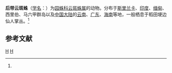 {{Speciesbox
| taxon = Cyrtophora cicatrosa
| binomial_authority = (Stoliczka, 1869)<ref name='id13644'>{{cite web| url =http://www.bioinfo.cn/db05/BjdwSpecies.php?action=view&id=13644| title =后带云斑蛛| work =《中国动物物种编目数据库》| publisher =中国科学院微生物研究所| author =中国科学院动物研究所| accessdate =2009-04-28| deadurl =yes| archiveurl =https://web.archive.org/web/20160305053354/http://www.bioinfo.cn/db05/BjdwSpecies.php?action=view&id=13644| archivedate =2016-03-05}}</ref>
}}

'''后带云斑蛛'''（[[学名|学名]]：{{lang|la|''Cyrtophora cicatrosa''}}）为[[园蛛科|园蛛科]][[云斑蛛属|云斑蛛属]]的动物。分布于[[斯里兰卡|斯里兰卡]]、[[印度|印度]]、[[缅甸|缅甸]]、西里伯、马六甲群岛以及[[中国大陆|中国大陆]]的[[云南|云南]]、[[广东|广东]]、[[海南|海南]]等地，一般栖息于稻田埂边仙人掌丛。<ref name='id13644'/>

== 参考文献 ==
{{reflist}}

{{taxonbar}}
[[Category:_1869年描述的动物|H]]
[[Category:云斑蛛属|H]]